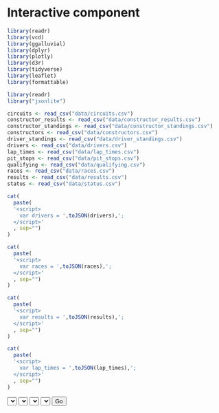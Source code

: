 # Interactive component

```r
library(readr)
library(vcd)
library(ggalluvial)
library(dplyr)
library(plotly)
library(d3r)
library(tidyverse)
library(leaflet)
library(formattable)
```


```r
library(readr)
library("jsonlite")

circuits <- read_csv("data/circuits.csv")
constructor_results <- read_csv("data/constructor_results.csv")
constructor_standings <- read_csv("data/constructor_standings.csv")
constructors <- read_csv("data/constructors.csv")
driver_standings <- read_csv("data/driver_standings.csv")
drivers <- read_csv("data/drivers.csv")
lap_times <- read_csv("data/lap_times.csv")
pit_stops <- read_csv("data/pit_stops.csv")
qualifying <- read_csv("data/qualifying.csv")
races <- read_csv("data/races.csv")
results <- read_csv("data/results.csv")
status <- read_csv("data/status.csv")

cat(
  paste(
  '<script>
    var drivers = ',toJSON(drivers),';
  </script>'
  , sep="")
)

cat(
  paste(
  '<script>
    var races = ',toJSON(races),';
  </script>'
  , sep="")
)

cat(
  paste(
  '<script>
    var results = ',toJSON(results),';
  </script>'
  , sep="")
)

cat(
  paste(
  '<script>
    var lap_times = ',toJSON(lap_times),';
  </script>'
  , sep="")
)
```

<html lang="en-US">
<meta charset="utf-8">
<head>
  <!-- Load in the d3 library -->
  <script src="https://d3js.org/d3.v7.js"></script>
  
<style type ="text/css">
      .linestyle1 {
        fill: none;
        stroke: red;
        stroke-width: 2px;
      }
      .linestyle2 {
        fill: none;
        stroke: teal;
        stroke-width: 2px;
      }
      
</style>
</head>

<body>
<select id="selectButtonyear"></select>
<select id="selectButtonrace"></select>
<select id="selectButtondriver1"></select>
<select id="selectButtondriver2"></select>
<button type="button" id="selectButtongo">Go</button>

<div id="my_dataviz"></div>
  <svg align = center width="160" height="800"> 
  </svg> 

<script>

// Button Year
var years = [];
var i = 1;
var l = 2021;
for (var i = 1950; i < l + 1; i++) {
    years.push(i);
}

var years = years.reverse()

d3.select("#selectButtonyear")
      .selectAll('myOptions')
     	.data(years)
      .enter()
    	.append('option')
      .text(function (d) { return d; }) // text showed in the menu
      .attr("value", function (d) { return d; })


d3.select("#selectButtonyear").on("change", function(d) {
        var v1 = document.getElementById("selectButtonyear").value
        var race = []
        var l = races["length"]
        var existingraces = []
        var llp = lap_times["length"]
        for (var i = 1; i < llp; i++) {
  existingraces.push(lap_times[i]["raceId"])
  }
        var uniqueArr = [...new Set(existingraces)]
        for (var i = 1; i < l; i++) {
  if(races[i]["year"] == v1){
  if(uniqueArr.includes(races[i]["raceId"])){
  race.push(races[i]["name"])
  
  }}
}
      d3.select("#selectButtonrace")
      .selectAll('myOptions')
     	.data(race)
      .enter()
    	.append('option')
      .text(function (d) { return d; }) // text showed in the menu
      .attr("value", function (d) { return d; })
      
      d3.select("#selectButtonrace").on("change", function(d) {
        var v1 = document.getElementById("selectButtonyear").value
        var v2 = document.getElementById("selectButtonrace").value
        var raceid = races.filter(obj=> obj.year == v1).filter(obj=> obj.name == v2)[0]["raceId"];
        var pdriver = lap_times.filter(obj=> obj.raceId == raceid);
        var existingdrivers = []
        var led = pdriver["length"]
        for (var i = 1; i < led; i++) {
  existingdrivers.push(pdriver[i]["driverId"])
  }
        var uniqueArrd = [...new Set(existingdrivers)]
        var d = results.filter(obj=> obj.raceId == raceid)
        var driver = []
        var ld = d["length"]
        for (var i = 1; i < ld ; i++) {
       
    driver.push(d[i]["driverId"]);
}

drivername = drivers.filter(function(obj) {return uniqueArrd.includes(obj.driverId);})
var drivernamelist = []
var ldn = drivername["length"]
for (var i = 0; i < ldn ; i++) {
    drivernamelist.push(drivername[i]["surname"]);
}

        
      d3.select("#selectButtondriver1")
      .selectAll('myOptions')
     	.data(drivernamelist)
      .enter()
    	.append('option')
      .text(function (d) { return d; }) // text showed in the menu
      .attr("value", function (d) { return d; })
      
       d3.select("#selectButtondriver2")
      .selectAll('myOptions')
     	.data(drivernamelist)
      .enter()
    	.append('option')
      .text(function (d) { return d; }) // text showed in the menu
      .attr("value", function (d) { return d; })
      
d3.select("#selectButtongo").on("click", function(d) {

var driver1name = document.getElementById("selectButtondriver1").value
var driver1id = drivers.filter(obj=> obj.surname == driver1name)[0]["driverId"]
var driver1laps = lap_times.filter(obj=> obj.raceId == raceid).filter(obj=> obj.driverId == driver1id)
      
var ldriver1laps = driver1laps["length"]
      
var lap_time1 = []
      
for (var i = 0; i < ldriver1laps; i++) {
    lap_time1.push([driver1laps[i]["lap"],driver1laps[i]["milliseconds"]]);
}

var time1 = []
var ltime1 = lap_time1.length

for (var i = 0; i < ltime1; i++) {
    time1.push(lap_time1[i][1]);
}

var driver2name = document.getElementById("selectButtondriver2").value
var driver2id = drivers.filter(obj=> obj.surname == driver2name)[0]["driverId"]
var driver2laps = lap_times.filter(obj=> obj.raceId == raceid).filter(obj=> obj.driverId == driver2id)
      
var ldriver2laps = driver2laps["length"]
      
var lap_time2 = []
      
for (var i = 0; i < ldriver2laps; i++) {
    lap_time2.push([driver2laps[i]["lap"],driver2laps[i]["milliseconds"]]);
}

var time2 = []
var ltime2 = lap_time2.length

for (var i = 0; i < ltime2; i++) {
    time2.push(lap_time2[i][1]);
}

var min = Math.min(...time1)
var max = Math.max(...time1)
var mean = time1.reduce((a,b) => a + b, 0) / time1.length
var nlaps = lap_time1.length

var data1 = driver1laps;
var data2 = driver2laps;


var margin = {top: 70, right: 100, bottom: 50, left: 70},
    width = 850 - margin.left - margin.right,
    height = 400 - margin.top - margin.bottom;
    
var svg = d3.select("#my_dataviz")
  .append("svg")
    .attr("width", width + margin.left + margin.right)
    .attr("height", height + margin.top + margin.bottom)
  .append("g")
    .attr("transform",
          "translate(" + margin.left + "," + margin.top + ")");

var x = d3.scaleLinear()
    .domain([0, nlaps + 1])
    .range([ 0, width ]);
  svg.append("g")
    .attr("transform", "translate(0," + height + ")")
    .call(d3.axisBottom(x));

svg.append("text")             
      .attr("transform",
            "translate(" + (width/2) + " ," + 
                           (height + margin.top - 40) + ")")
      .style("text-anchor", "middle")
      .text("Laps");
    
var y = d3.scaleLinear()
    .domain([min-5000, mean + 10000])
    .range([ height, 0]);
  svg.append("g")
    .call(d3.axisLeft(y));
    
svg.append("text")
      .attr("transform", "rotate(-90)")
      .attr("y", 0 - margin.left - 3)
      .attr("x",0 - (height / 2))
      .attr("dy", "1em")
      .style("text-anchor", "middle")
      .text("Time (milliseconds)");  

     
 svg.append('g')
    .selectAll("dot")
    .data(data1)
    .enter()
    .append("circle")
      .attr("class", "blue dot")
      .attr("cx", function (d) { return x(d.lap); } )
      .attr("cy", function (d) { return y(d.milliseconds); } )
      .attr("r", 3)
      .style("fill", "#69b3a2")
      .on('mouseover', function (d, i) {
     d3.select(this).transition()
          .duration('10')
          .attr("r", 7);})
      .on('mouseout', function (d, i) {
     d3.select(this).transition()
          .duration('20')
          .attr("r", 3);});
      
 svg.append('g')
    .selectAll("dot")
    .data(data2)
    .enter()
    .append("circle")
      .attr("class", "red dot")
      .attr("cx", function (d) { return x(d.lap); } )
      .attr("cy", function (d) { return y(d.milliseconds); } )
      .attr("r", 3)
      .style("fill", "#d66074")
      .on('mouseover', function (d, i) {
     d3.select(this).transition()
          .duration('10')
          .attr("r", 7);})
      .on('mouseout', function (d, i) {
     d3.select(this).transition()
          .duration('20')
          .attr("r", 3);});
      

var dotdriver1 = [{x: nlaps - 13, y : mean + 8000, label : driver1name}]
var dotdriver2 = [{"x": nlaps - 13, "y" : mean + 6000, "label" : driver2name}]


 svg.append('g')
    .selectAll("dot")
    .data(dotdriver1)
    .enter()
    .append("circle")
      .attr("class", "dotlabeldriver1")
      .attr("cx", function (d) { return x(d.x); } )
      .attr("cy", function (d) { return y(d.y); } )
      .attr("r", 3)
      .style("fill", "#69b3a2");
    
      
 svg.append('g')
    .selectAll("dot")
    .data(dotdriver1)
    .enter()
    .append('g')
    .append("text")
            .text(function(d){
                    return d.label;
                })
            .attr("x", function (d) {
                    return x(d.x + 1);
                })
            .attr("y", function (d) {
                    return y(d.y);
                });
      

 svg.append('g')
    .selectAll("dot")
    .data(dotdriver2)
    .enter()
    .append("circle")
      .attr("class", "dotlabeldriver2")
      .attr("cx", function (d) { return x(d.x); } )
      .attr("cy", function (d) { return y(d.y); } )
      .attr("r", 3)
      .style("fill", "#d66074");
    
      
 svg.append('g')
    .selectAll("dot")
    .data(dotdriver2)
    .enter()
    .append('g')
    .append("text")
            .text(function(d){
                    return d.label;
                })
            .attr("x", function (d) {
                    return x(d.x + 1);
                })
            .attr("y", function (d) {
                    return y(d.y);
                });
})
      

    })
      
    })
    


      
    
</script>
</body>
</html>

